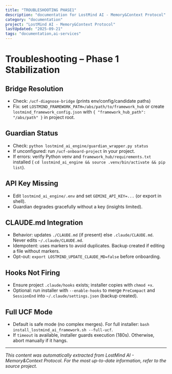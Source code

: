 ```yaml
---
title: "TROUBLESHOOTING PHASE1"
description: "documentation for LostMind AI - Memory&Context Protocol"
category: "documentation"
project: "LostMind AI - Memory&Context Protocol"
lastUpdated: "2025-09-21"
tags: "documentation,ai-services"
---
```


# Troubleshooting – Phase 1 Stabilization

## Bridge Resolution
- Check: `/ucf-diagnose-bridge` (prints env/config/candidate paths)
- Fix: set `LOSTMIND_FRAMEWORK_PATH=/abs/path/to/framework_hub` or create `lostmind_framework_config.json` with `{ "framework_hub_path": "/abs/path" }` in project root.

## Guardian Status
- Check: `python lostmind_ai_engine/guardian_wrapper.py status`
- If unconfigured: run `/ucf-onboard-project` in your project.
- If errors: verify Python venv and `framework_hub/requirements.txt` installed (
  `cd lostmind_ai_engine && source .venv/bin/activate && pip list`).

## API Key Missing
- Edit `lostmind_ai_engine/.env` and set `GEMINI_API_KEY=...` (or export in shell).
- Guardian degrades gracefully without a key (insights limited).

## CLAUDE.md Integration
- Behavior: updates `./CLAUDE.md` (if present) else `.claude/CLAUDE.md`. Never edits `~/.claude/CLAUDE.md`.
- Idempotent: uses markers to avoid duplicates. Backup created if editing a file without markers.
- Opt-out: `export LOSTMIND_UPDATE_CLAUDE_MD=false` before onboarding.

## Hooks Not Firing
- Ensure project `.claude/hooks` exists; installer copies with `chmod +x`.
- Optional: run installer with `--enable-hooks` to merge `PreCompact` and `SessionEnd` into `~/.claude/settings.json` (backup created).

## Full UCF Mode
- Default is safe mode (no complex merges). For full installer: `bash install_lostmind_ai_framework.sh --full-ucf`.
- If `timeout` is available, installer guards execution (180s). Otherwise, abort manually if it hangs.


---
*This content was automatically extracted from LostMind AI - Memory&Context Protocol. For the most up-to-date information, refer to the source project.*
